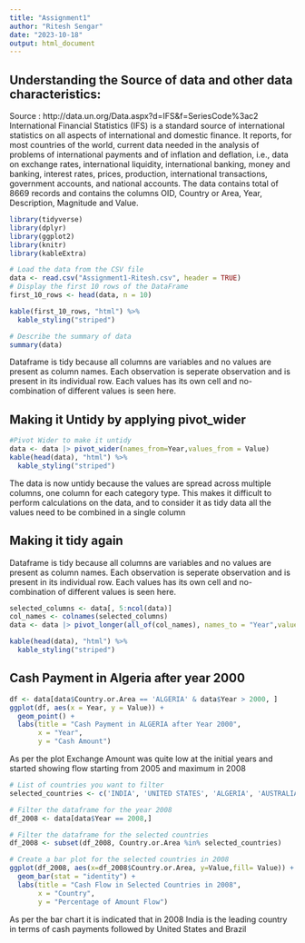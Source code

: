 ```yaml
---
title: "Assignment1"
author: "Ritesh Sengar"
date: "2023-10-18"
output: html_document
---
```



## Understanding the Source of data and other data characteristics:
Source : http://data.un.org/Data.aspx?d=IFS&f=SeriesCode%3ac2
International Financial Statistics (IFS) is a standard source of international statistics on all aspects of international and domestic finance. It reports, for most countries of the world, current data needed in the analysis of problems of international payments and of inflation and deflation, i.e., data on exchange rates, international liquidity, international banking, money and banking, interest rates, prices, production, international transactions, government accounts, and national accounts. The data contains total of 8669 records and contains the columns OID, Country or Area, Year, Description, Magnitude and Value.


```r
library(tidyverse)
library(dplyr)
library(ggplot2)
library(knitr)
library(kableExtra)

# Load the data from the CSV file
data <- read.csv("Assignment1-Ritesh.csv", header = TRUE)
# Display the first 10 rows of the DataFrame
first_10_rows <- head(data, n = 10)

kable(first_10_rows, "html") %>%
  kable_styling("striped")
```

```r
# Describe the summary of data
summary(data)

```

Dataframe is tidy because all columns are variables and no values are present as column names. Each observation is seperate observation and is present in its individual row. Each values has its own cell and no-combination of different values is seen here.

## Making it Untidy by applying pivot_wider

```r
#Pivot Wider to make it untidy
data <- data |> pivot_wider(names_from=Year,values_from = Value)
kable(head(data), "html") %>%
  kable_styling("striped")
```

The data is now untidy because the values are spread across multiple columns, one column for each category type. This makes it difficult to perform calculations on the data, and to consider it as tidy data all the values need to be combined in a single column

## Making it tidy again

Dataframe is tidy because all columns are variables and no values are present as column names. Each observation is seperate observation and is present in its individual row. Each values has its own cell and no-combination of different values is seen here.


```r
selected_columns <- data[, 5:ncol(data)]
col_names <- colnames(selected_columns)
data <- data |> pivot_longer(all_of(col_names), names_to = "Year",values_to = "Value")

kable(head(data), "html") %>%
  kable_styling("striped")
```


## Cash Payment in Algeria after year 2000
```r
df <- data[data$Country.or.Area == 'ALGERIA' & data$Year > 2000, ]
ggplot(df, aes(x = Year, y = Value)) +
  geom_point() +
  labs(title = "Cash Payment in ALGERIA after Year 2000",
       x = "Year",
       y = "Cash Amount")

```


As per the plot Exchange Amount was quite low at the initial years and started showing flow starting from 2005 and maximum in 2008

```r
# List of countries you want to filter
selected_countries <- c('INDIA', 'UNITED STATES', 'ALGERIA', 'AUSTRALIA', 'BELIZE', 'BRAZIL')

# Filter the dataframe for the year 2008
df_2008 <- data[data$Year == 2008,]

# Filter the dataframe for the selected countries
df_2008 <- subset(df_2008, Country.or.Area %in% selected_countries)

# Create a bar plot for the selected countries in 2008
ggplot(df_2008, aes(x=df_2008$Country.or.Area, y=Value,fill= Value)) + 
  geom_bar(stat = "identity") +
  labs(title = "Cash Flow in Selected Countries in 2008",
       x = "Country",
       y = "Percentage of Amount Flow")

```

As per the bar chart it is indicated that in 2008 India is the leading country in terms of cash payments followed by United States and Brazil